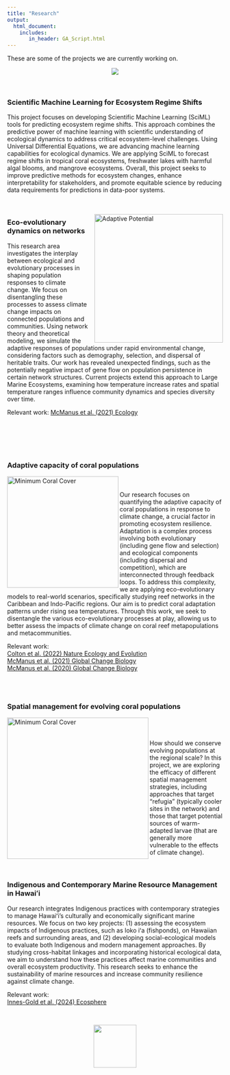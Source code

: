 ```yaml
---
title: "Research"
output: 
  html_document:
    includes:
       in_header: GA_Script.html
---
```



These are some of the projects we are currently working on.

<center>
<!--!![](aquadive2.jpg) --->
![](fishies.jpg)
</center>
<br>

### Scientific Machine Learning for Ecosystem Regime Shifts
This project focuses on developing Scientific Machine Learning (SciML) tools for predicting ecosystem regime shifts. This approach combines the predictive power of machine learning with scientific understanding of ecological dynamics to address critical ecosystem-level challenges. Using Universal Differential Equations, we are advancing machine learning capabilities for ecological dynamics. We are applying SciML to forecast regime shifts in tropical coral ecosystems, freshwater lakes with harmful algal blooms, and mangrove ecosystems. Overall, this project seeks to improve predictive methods for ecosystem changes, enhance interpretability for stakeholders, and promote equitable science by reducing data requirements for predictions in data-poor systems.
<br>
<br>
<br>



<img src="AdaptivePotential.jpg" alt="Adaptive Potential" style="height: 300px; padding-left: 10px;" align="right">
<div style="text-align: left">  
### Eco-evolutionary dynamics on networks
This research area investigates the interplay between ecological and evolutionary processes in shaping population responses to climate change. We focus on disentangling these processes to assess climate change impacts on connected populations and communities. Using network theory and theoretical modeling, we simulate the adaptive responses of populations under rapid environmental change, considering factors such as demography, selection, and dispersal of heritable traits. Our work has revealed unexpected findings, such as the potentially negative impact of gene flow on population persistence in certain network structures. Current projects extend this approach to Large Marine Ecosystems, examining how temperature increase rates and spatial temperature ranges influence community dynamics and species diversity over time.
<br>

Relevant work: <a href = "https://doi.org/10.1002/ecy.3381">McManus et al. (2021) Ecology</a>



<br>
<br>
<br>
<br>


### Adaptive capacity of coral populations  
<img src="photos/GCB_2021.png" alt="Minimum Coral Cover" style="height: 260px; padding-right: 0px; " align="left">  
<br>
Our research focuses on quantifying the adaptive capacity of coral populations in response to climate change, a crucial factor in promoting ecosystem resilience. Adaptation is a complex process involving both evolutionary (including gene flow and selection) and ecological components (including dispersal and competition), which are interconnected through feedback loops. To address this complexity, we are applying eco-evolutionary models to real-world scenarios, specifically studying reef networks in the Caribbean and Indo-Pacific regions. Our aim is to predict coral adaptation patterns under rising sea temperatures. Through this work, we seek to disentangle the various eco-evolutionary processes at play, allowing us to better assess the impacts of climate change on coral reef metapopulations and metacommunities.

Relevant work: <br> 
<a href = "https://par.nsf.gov/servlets/purl/10474274">Colton et al. (2022) Nature Ecology and Evolution</a> <br>
<a href = "https://doi.org/10.1111/gcb.15725">McManus et al. (2021) Global Change Biology</a> <br>
<a href = "https://doi.org/10.1111/gcb.14972">McManus et al. (2020) Global Change Biology</a> <br>

<br>
<br>

### Spatial management for evolving coral populations
<img src="photos/conservation_strategies.png" alt="Minimum Coral Cover" style="height: 330px; padding-right: 0px; " align="left"><br>  
<br>
How should we conserve evolving populations at the regional scale? In this project, we are exploring the efficacy of different spatial management strategies, including approaches that target "refugia" (typically cooler sites in the network) and those that target potential sources of warm-adapted larvae (that are generally more vulnerable to the effects of climate change). <br>
<br>
<br>

### Indigenous and Contemporary Marine Resource Management in Hawaiʻi
Our research integrates Indigenous practices with contemporary strategies to manage Hawaiʻi's culturally and economically significant marine resources. We focus on two key projects: (1) assessing the ecosystem impacts of Indigenous practices, such as loko iʻa (fishponds), on Hawaiian reefs and surrounding areas, and (2) developing social-ecological models to evaluate both Indigenous and modern management approaches. By studying cross-habitat linkages and incorporating historical ecological data, we aim to understand how these practices affect marine communities and overall ecosystem productivity. This research seeks to enhance the sustainability of marine resources and increase community resilience against climate change.

Relevant work: <br> 
<a href = "https://esajournals.onlinelibrary.wiley.com/doi/full/10.1002/ecs2.4797">Innes-Gold et al. (2024) Ecosphere</a> <br>

</div>
<br>

<center>
<img src="photos/MetLabB_color.png" style="height: 100px; padding-right: 0px;" align="center"> 
</center>
